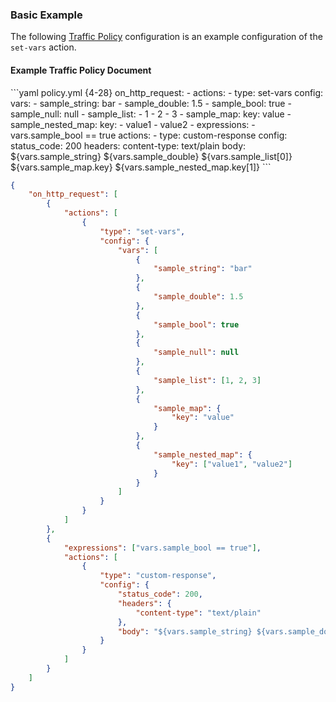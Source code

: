 ### Basic Example

The following [Traffic Policy](/traffic-policy/) configuration is an example configuration of the `set-vars` action.

#### Example Traffic Policy Document

<CodeGroup>
```yaml policy.yml {4-28}
on_http_request:
  - actions:
      - type: set-vars
        config:
          vars:
            - sample_string: bar
            - sample_double: 1.5
            - sample_bool: true
            - sample_null: null
            - sample_list:
                - 1
                - 2
                - 3
            - sample_map:
                key: value
            - sample_nested_map:
                key:
                  - value1
                  - value2
  - expressions:
      - vars.sample_bool == true
    actions:
      - type: custom-response
        config:
          status_code: 200
          headers:
            content-type: text/plain
          body: ${vars.sample_string} ${vars.sample_double} ${vars.sample_list[0]} ${vars.sample_map.key} ${vars.sample_nested_map.key[1]}
```

```json policy.json {5-51}
{
	"on_http_request": [
		{
			"actions": [
				{
					"type": "set-vars",
					"config": {
						"vars": [
							{
								"sample_string": "bar"
							},
							{
								"sample_double": 1.5
							},
							{
								"sample_bool": true
							},
							{
								"sample_null": null
							},
							{
								"sample_list": [1, 2, 3]
							},
							{
								"sample_map": {
									"key": "value"
								}
							},
							{
								"sample_nested_map": {
									"key": ["value1", "value2"]
								}
							}
						]
					}
				}
			]
		},
		{
			"expressions": ["vars.sample_bool == true"],
			"actions": [
				{
					"type": "custom-response",
					"config": {
						"status_code": 200,
						"headers": {
							"content-type": "text/plain"
						},
						"body": "${vars.sample_string} ${vars.sample_double} ${vars.sample_list[0]} ${vars.sample_map.key} ${vars.sample_nested_map.key[1]}"
					}
				}
			]
		}
	]
}
```

</CodeGroup>
